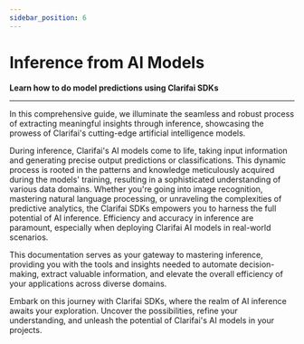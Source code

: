 ```yaml
---
sidebar_position: 6
---
```



# Inference from AI Models

**Learn how to do model predictions using  Clarifai SDKs**
<hr />

In this comprehensive guide, we illuminate the seamless and robust process of extracting meaningful insights through inference, showcasing the prowess of Clarifai's cutting-edge artificial intelligence models.

During inference, Clarifai's AI models come to life, taking input information and generating precise output predictions or classifications. This dynamic process is rooted in the patterns and knowledge meticulously acquired during the models' training, resulting in a sophisticated understanding of various data domains. Whether you're going into image recognition, mastering natural language processing, or unraveling the complexities of predictive analytics, the Clarifai SDKs empowers you to harness the full potential of AI inference. Efficiency and accuracy in inference are paramount, especially when deploying Clarifai AI models in real-world scenarios. 

This documentation serves as your gateway to mastering inference, providing you with the tools and insights needed to automate decision-making, extract valuable information, and elevate the overall efficiency of your applications across diverse domains.

Embark on this journey with Clarifai SDKs, where the realm of AI inference awaits your exploration. Uncover the possibilities, refine your understanding, and unleash the potential of Clarifai's AI models in your projects.


